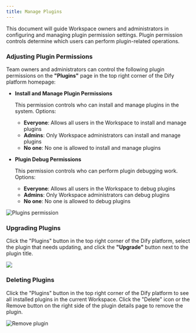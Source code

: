 ```yaml
---
title: Manage Plugins
---
```



This document will guide Workspace owners and administrators in configuring and managing plugin permission settings. Plugin permission controls determine which users can perform plugin-related operations.

### **Adjusting Plugin Permissions**

Team owners and administrators can control the following plugin permissions on the **"Plugins"** page in the top right corner of the Dify platform homepage:

*   **Install and Manage Plugin Permissions**

    This permission controls who can install and manage plugins in the system. Options:

    * **Everyone**: Allows all users in the Workspace to install and manage plugins
    * **Admins**: Only Workspace administrators can install and manage plugins
    * **No one**: No one is allowed to install and manage plugins
*   **Plugin Debug Permissions**

    This permission controls who can perform plugin debugging work. Options:

    * **Everyone**: Allows all users in the Workspace to debug plugins
    * **Admins**: Only Workspace administrators can debug plugins
    * **No one**: No one is allowed to debug plugins

![Plugins permission](https://assets-docs.dify.ai/2024/12/a2bca75a7757b7cafae2cb4ba0ad9fff.png)

### **Upgrading Plugins**

Click the "Plugins" button in the top right corner of the Dify platform, select the plugin that needs updating, and click the **"Upgrade"** button next to the plugin title.

![](https://assets-docs.dify.ai/2024/12/83bd5ec12ec914c73d0ea2a5992cd6df.png)

### **Deleting Plugins**

Click the "Plugins" button in the top right corner of the Dify platform to see all installed plugins in the current Workspace. Click the "Delete" icon or the Remove button on the right side of the plugin details page to remove the plugin.

![Remove plugin](https://assets-docs.dify.ai/2024/12/6cb1c000d20720c16ae3c0a70df26fd3.png)

